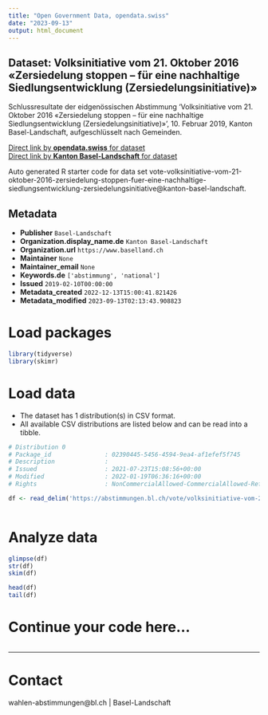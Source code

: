 ```yaml
---
title: "Open Government Data, opendata.swiss"
date: "2023-09-13"
output: html_document
---
```


## Dataset: Volksinitiative vom 21. Oktober 2016 «Zersiedelung stoppen – für eine nachhaltige Siedlungsentwicklung (Zersiedelungsinitiative)»

Schlussresultate der eidgenössischen Abstimmung 'Volksinitiative vom 21. Oktober 2016 «Zersiedelung stoppen – für eine nachhaltige Siedlungsentwicklung (Zersiedelungsinitiative)» ', 10. Februar 2019, Kanton Basel-Landschaft, aufgeschlüsselt nach Gemeinden.

[Direct link by **opendata.swiss** for dataset](https://opendata.swiss/de/dataset/volksinitiative-vom-21-oktober-2016-zersiedelung-stoppen-fur-eine-nachhaltige-siedlungsentwickl)<br>
[Direct link by **Kanton Basel-Landschaft** for dataset](https://abstimmungen.bl.ch/vote/volksinitiative-vom-21-oktober-2016-zersiedelung-stoppen-fuer-eine-nachhaltige-siedlungsentwicklung-zersiedelungsinitiative/data)

Auto generated R starter code for data set vote-volksinitiative-vom-21-oktober-2016-zersiedelung-stoppen-fuer-eine-nachhaltige-siedlungsentwicklung-zersiedelungsinitiative@kanton-basel-landschaft.

## Metadata

- **Publisher** `Basel-Landschaft`
- **Organization.display_name.de** `Kanton Basel-Landschaft`
- **Organization.url** `https://www.baselland.ch`
- **Maintainer** `None`
- **Maintainer_email** `None`
- **Keywords.de** `['abstimmung', 'national']`
- **Issued** `2019-02-10T00:00:00`
- **Metadata_created** `2022-12-13T15:00:41.821426`
- **Metadata_modified** `2023-09-13T02:13:43.908823`


# Load packages

```r

library(tidyverse)
library(skimr)

```

# Load data

-   The dataset has 1 distribution(s) in CSV format.
-   All available CSV distributions are listed below and can be read into a tibble.

```r

# Distribution 0
# Package_id               : 02390445-5456-4594-9ea4-af1efef5f745
# Description              : 
# Issued                   : 2021-07-23T15:08:56+00:00
# Modified                 : 2022-01-19T06:36:16+00:00
# Rights                   : NonCommercialAllowed-CommercialAllowed-ReferenceRequired

df <- read_delim('https://abstimmungen.bl.ch/vote/volksinitiative-vom-21-oktober-2016-zersiedelung-stoppen-fuer-eine-nachhaltige-siedlungsentwicklung-zersiedelungsinitiative/data-csv')



```

# Analyze data

```r

glimpse(df)
str(df)
skim(df)

head(df)
tail(df)

```

# Continue your code here...

```r

```

------------------------------------------------------------------------

# Contact

wahlen-abstimmungen@bl.ch | Basel-Landschaft
